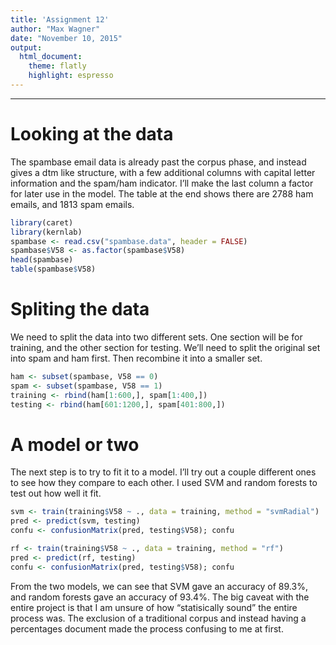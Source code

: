 ```yaml
---
title: 'Assignment 12'
author: "Max Wagner"
date: "November 10, 2015"
output:
  html_document:
    theme: flatly
    highlight: espresso
---
```


***

# Looking at the data

The spambase email data is already past the corpus phase, and instead gives a dtm like structure, with a few additional columns with capital letter information and the spam/ham indicator. I'll make the last column a factor for later use in the model. The table at the end shows there are 2788 ham emails, and 1813 spam emails.
```r
library(caret)
library(kernlab)
spambase <- read.csv("spambase.data", header = FALSE)
spambase$V58 <- as.factor(spambase$V58)
head(spambase)
table(spambase$V58)
```

# Spliting the data

We need to split the data into two different sets. One section will be for training, and the other section for testing. We'll need to split the original set into spam and ham first. Then recombine it into a smaller set.
```r
ham <- subset(spambase, V58 == 0)
spam <- subset(spambase, V58 == 1)
training <- rbind(ham[1:600,], spam[1:400,])
testing <- rbind(ham[601:1200,], spam[401:800,])
```

# A model or two

The next step is to try to fit it to a model. I'll try out a couple different ones to see how they compare to each other. I used SVM and random forests to test out how well it fit. 
```r
svm <- train(training$V58 ~ ., data = training, method = "svmRadial")
pred <- predict(svm, testing)
confu <- confusionMatrix(pred, testing$V58); confu

rf <- train(training$V58 ~ ., data = training, method = "rf")
pred <- predict(rf, testing)
confu <- confusionMatrix(pred, testing$V58); confu
```

From the two models, we can see that SVM gave an accuracy of 89.3%, and random forests gave an accuracy of 93.4%. The big caveat with the entire project is that I am unsure of how "statisically sound" the entire process was. The exclusion of a traditional corpus and instead having a percentages document made the process confusing to me at first.